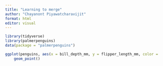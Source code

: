 ```yaml
---
title: "Learning to merge"
author: "Chayanont Piyawatcharavijit"
format: html
editor: visual
---
```



```r
library(tidyverse)
library(palmerpenguins)
data(package = "palmerpenguins")

ggplot(penguins, aes(x = bill_depth_mm, y = flipper_length_mm, color = species)) +
    geom_point()
```

